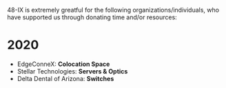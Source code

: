 
48-IX is extremely greatful for the following organizations/individuals, who have supported us through donating time and/or resources:

<Contributors />

# 2020

- EdgeConneX: **Colocation Space**
- Stellar Technologies: **Servers & Optics**
- Delta Dental of Arizona: **Switches**
